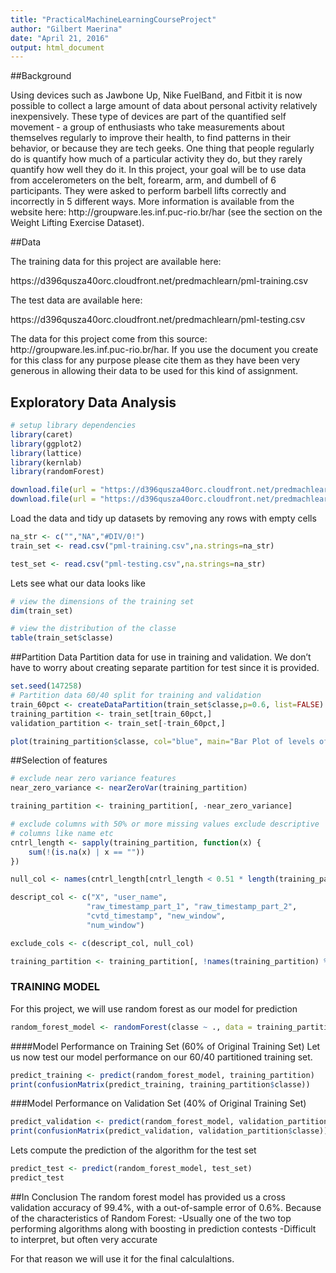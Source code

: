 ---
title: "PracticalMachineLearningCourseProject"
author: "Gilbert Maerina"
date: "April 21, 2016"
output: html_document
---

##Background

Using devices such as Jawbone Up, Nike FuelBand, and Fitbit it is now possible to collect a large amount of data about personal activity relatively inexpensively. These type of devices are part of the quantified self movement - a group of enthusiasts who take measurements about themselves regularly to improve their health, to find patterns in their behavior, or because they are tech geeks. One thing that people regularly do is quantify how much of a particular activity they do, but they rarely quantify how well they do it. In this project, your goal will be to use data from accelerometers on the belt, forearm, arm, and dumbell of 6 participants. They were asked to perform barbell lifts correctly and incorrectly in 5 different ways. More information is available from the website here: http://groupware.les.inf.puc-rio.br/har (see the section on the Weight Lifting Exercise Dataset).

##Data

The training data for this project are available here:

https://d396qusza40orc.cloudfront.net/predmachlearn/pml-training.csv

The test data are available here:

https://d396qusza40orc.cloudfront.net/predmachlearn/pml-testing.csv

The data for this project come from this source: http://groupware.les.inf.puc-rio.br/har. If you use the document you create for this class for any purpose please cite them as they have been very generous in allowing their data to be used for this kind of assignment.

## Exploratory Data Analysis
```{r,  warning=FALSE}

# setup library dependencies
library(caret)
library(ggplot2)
library(lattice)
library(kernlab)
library(randomForest)
```

```{r,echo=FALSE}

download.file(url = "https://d396qusza40orc.cloudfront.net/predmachlearn/pml-training.csv", destfile = "pml-training.csv", method="curl")
download.file(url = "https://d396qusza40orc.cloudfront.net/predmachlearn/pml-testing.csv", destfile = "pml-testing.csv", method="curl")
```


Load the data and tidy up datasets by removing any rows with empty cells
```{r}
na_str <- c("","NA","#DIV/0!")
train_set <- read.csv("pml-training.csv",na.strings=na_str)

test_set <- read.csv("pml-testing.csv",na.strings=na_str)
```


Lets see what our data looks like
```{r}
# view the dimensions of the training set
dim(train_set)

# view the distribution of the classe
table(train_set$classe)
```



##Partition Data
Partition data for use in training and validation. We don't have to worry about creating separate partition for test since it is provided.
```{r}
set.seed(147258)
# Partition data 60/40 split for training and validation
train_60pct <- createDataPartition(train_set$classe,p=0.6, list=FALSE)
training_partition <- train_set[train_60pct,]
validation_partition <- train_set[-train_60pct,]

plot(training_partition$classe, col="blue", main="Bar Plot of levels of the variable classe within the 60% Partition Training data", xlab="classe levels", ylab="Frequency")
```


##Selection of features
```{r, echo=FALSE}
# exclude near zero variance features
near_zero_variance <- nearZeroVar(training_partition)

training_partition <- training_partition[, -near_zero_variance]

# exclude columns with 50% or more missing values exclude descriptive
# columns like name etc
cntrl_length <- sapply(training_partition, function(x) {
    sum(!(is.na(x) | x == ""))
})

null_col <- names(cntrl_length[cntrl_length < 0.51 * length(training_partition$classe)])

descript_col <- c("X", "user_name", 
                 "raw_timestamp_part_1", "raw_timestamp_part_2", 
                 "cvtd_timestamp", "new_window", 
                 "num_window")

exclude_cols <- c(descript_col, null_col)

training_partition <- training_partition[, !names(training_partition) %in% exclude_cols]
```



### TRAINING MODEL 
For this project, we will use random forest as our model for prediction

```{r}
random_forest_model <- randomForest(classe ~ ., data = training_partition, importance = TRUE, ntrees = 10)
```



####Model Performance on Training Set (60% of Original Training Set)
Let us now test our model performance on our 60/40 partitioned training set. 
```{r}
predict_training <- predict(random_forest_model, training_partition)
print(confusionMatrix(predict_training, training_partition$classe))
```


###Model Performance on Validation Set (40% of Original Training Set)
```{r}
predict_validation <- predict(random_forest_model, validation_partition)
print(confusionMatrix(predict_validation, validation_partition$classe))
```


Lets compute the prediction of the algorithm for the test set
```{r}
predict_test <- predict(random_forest_model, test_set)
predict_test
```

##In Conclusion
The random forest model has provided us a cross validation accuracy of 99.4%, with a out-of-sample error of 0.6%. Because of the characteristics of Random Forest:
-Usually one of the two top performing algorithms along with boosting in prediction contests
-Difficult to interpret, but often very accurate

For that reason we will use it for the final calculaltions.


